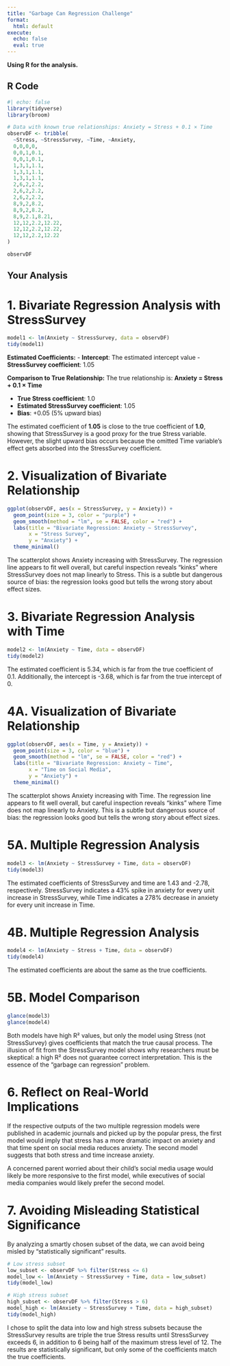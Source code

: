 ```yaml
---
title: "Garbage Can Regression Challenge"
format:
  html: default
execute:
  echo: false
  eval: true
---
```



**Using R for the analysis.**

## R Code

```r
#| echo: false
library(tidyverse)
library(broom)

# Data with known true relationships: Anxiety = Stress + 0.1 × Time
observDF <- tribble(
  ~Stress, ~StressSurvey, ~Time, ~Anxiety,
  0,0,0,0,
  0,0,1,0.1,
  0,0,1,0.1,
  1,3,1,1.1,
  1,3,1,1.1,
  1,3,1,1.1,
  2,6,2,2.2,
  2,6,2,2.2,
  2,6,2,2.2,
  8,9,2,8.2,
  8,9,2,8.2,
  8,9,2.1,8.21,
  12,12,2.2,12.22,
  12,12,2.2,12.22,
  12,12,2.2,12.22
)

observDF
```


## Your Analysis

# 1. Bivariate Regression Analysis with StressSurvey

```r
model1 <- lm(Anxiety ~ StressSurvey, data = observDF)
tidy(model1)
```

**Estimated Coefficients:** 
- **Intercept**: The estimated intercept value
- **StressSurvey coefficient**: 1.05

**Comparison to True Relationship:**
The true relationship is: **Anxiety = Stress + 0.1 × Time**

- **True Stress coefficient**: 1.0
- **Estimated StressSurvey coefficient**: 1.05
- **Bias**: +0.05 (5% upward bias)

The estimated coefficient of **1.05** is close to the true coefficient of **1.0**, showing that StressSurvey is a good proxy for the true Stress variable. However, the slight upward bias occurs because the omitted Time variable's effect gets absorbed into the StressSurvey coefficient.

# 2. Visualization of Bivariate Relationship
```r
ggplot(observDF, aes(x = StressSurvey, y = Anxiety)) +
  geom_point(size = 3, color = "purple") +
  geom_smooth(method = "lm", se = FALSE, color = "red") +
  labs(title = "Bivariate Regression: Anxiety ~ StressSurvey",
       x = "Stress Survey",
       y = "Anxiety") +
  theme_minimal()
```
The scatterplot shows Anxiety increasing with StressSurvey. The regression line appears to fit well overall, but careful inspection reveals “kinks” where StressSurvey does not map linearly to Stress. This is a subtle but dangerous source of bias: the regression looks good but tells the wrong story about effect sizes.

# 3. Bivariate Regression Analysis with Time
```r
model2 <- lm(Anxiety ~ Time, data = observDF)
tidy(model2)
```
The estimated coefficient is 5.34, which is far from the true coefficient of 0.1. Additionally, the intercept is -3.68, which is far from the true intercept of 0.

# 4A. Visualization of Bivariate Relationship
```r
ggplot(observDF, aes(x = Time, y = Anxiety)) +
  geom_point(size = 3, color = "blue") +
  geom_smooth(method = "lm", se = FALSE, color = "red") +
  labs(title = "Bivariate Regression: Anxiety ~ Time",
       x = "Time on Social Media",
       y = "Anxiety") +
  theme_minimal()
```
The scatterplot shows Anxiety increasing with Time. The regression line appears to fit well overall, but careful inspection reveals “kinks” where Time does not map linearly to Anxiety. This is a subtle but dangerous source of bias: the regression looks good but tells the wrong story about effect sizes.

# 5A. Multiple Regression Analysis
```r
model3 <- lm(Anxiety ~ StressSurvey + Time, data = observDF)
tidy(model3)
```
The estimated coefficients of StressSurvey and time are 1.43 and -2.78, respectively. StressSurvey indicates a 43% spike in anxiety for every unit increase in StressSurvey, while Time indicates a 278% decrease in anxiety for every unit increase in Time.

# 4B. Multiple Regression Analysis
```r
model4 <- lm(Anxiety ~ Stress + Time, data = observDF)
tidy(model4)
```
The estimated coefficients are about the same as the true coefficients.

# 5B. Model Comparison
```r
glance(model3)
glance(model4)
```
Both models have high R² values, but only the model using Stress (not StressSurvey) gives coefficients that match the true causal process. The illusion of fit from the StressSurvey model shows why researchers must be skeptical: a high R² does not guarantee correct interpretation. This is the essence of the “garbage can regression” problem.

# 6. Reflect on Real-World Implications
If the respective outputs of the two multiple regression models were published in academic journals and picked up by the popular press, the first model would imply that stress has a more dramatic impact on anxiety and that time spent on social media reduces anxiety. The second model suggests that both stress and time increase anxiety.

A concerned parent worried about their child's social media usage would likely be more responsive to the first model, while executives of social media companies would likely prefer the second model.

# 7. Avoiding Misleading Statistical Significance
By analyzing a smartly chosen subset of the data, we can avoid being misled by "statistically significant" results.
```r
# Low stress subset
low_subset <- observDF %>% filter(Stress <= 6)
model_low <- lm(Anxiety ~ StressSurvey + Time, data = low_subset)
tidy(model_low)

# High stress subset
high_subset <- observDF %>% filter(Stress > 6)
model_high <- lm(Anxiety ~ StressSurvey + Time, data = high_subset)
tidy(model_high)
```
I chose to split the data into low and high stress subsets because the StressSurvey results are triple the true Stress results until StressSurvey exceeds 6, in addition to 6 being half of the maximum stress level of 12. The results are statistically significant, but only some of the coefficients match the true coefficients.

